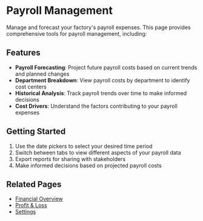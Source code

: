 # Payroll Management

Manage and forecast your factory's payroll expenses. This page provides comprehensive tools for payroll management, including:

## Features

- **Payroll Forecasting**: Project future payroll costs based on current trends and planned changes
- **Department Breakdown**: View payroll costs by department to identify cost centers
- **Historical Analysis**: Track payroll trends over time to make informed decisions
- **Cost Drivers**: Understand the factors contributing to your payroll expenses

## Getting Started

1. Use the date pickers to select your desired time period
2. Switch between tabs to view different aspects of your payroll data
3. Export reports for sharing with stakeholders
4. Make informed decisions based on projected payroll costs

## Related Pages

- [Financial Overview](/owner/finances)
- [Profit & Loss](/owner/profit-loss)
- [Settings](/owner/settings)
